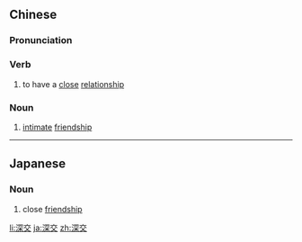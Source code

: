 ==Chinese==
{{zh-forms}}

===Pronunciation===
{{zh-pron
|m=shēnjiāo
|c=sam1 gaau1
|cat=v,n
}}

===Verb===
{{zh-verb}}

# to have a [[close]] [[relationship]]

===Noun===
{{zh-noun}}

# [[intimate]] [[friendship]]

----

==Japanese==
{{ja-kanjitab|しん|こう|yomi=on}}

===Noun===
{{ja-noun|しんこう}}

# close [[friendship]]

[[li:深交]]
[[ja:深交]]
[[zh:深交]]